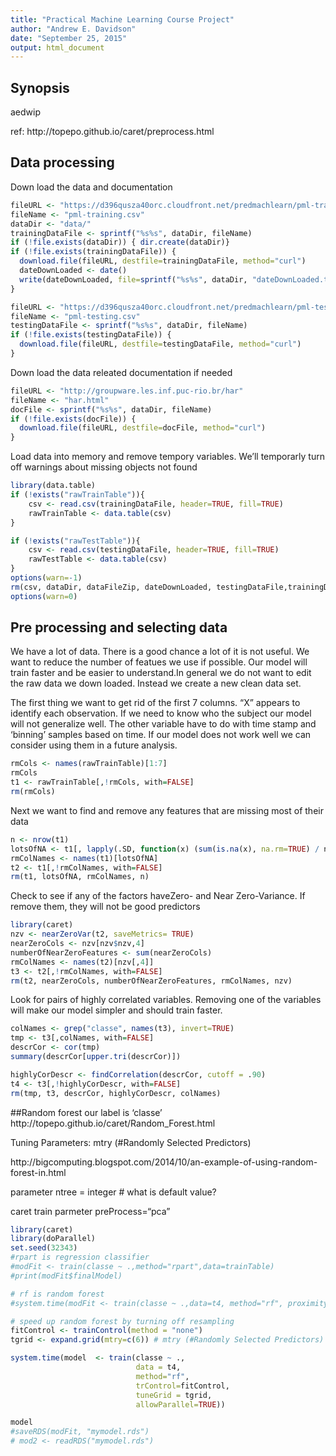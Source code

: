 ```yaml
---
title: "Practical Machine Learning Course Project"
author: "Andrew E. Davidson"
date: "September 25, 2015"
output: html_document
---
```


## Synopsis
aedwip

ref: http://topepo.github.io/caret/preprocess.html

## Data processing

Down load the data and documentation
```r
fileURL <- "https://d396qusza40orc.cloudfront.net/predmachlearn/pml-training.csv"
fileName <- "pml-training.csv"
dataDir <- "data/"
trainingDataFile <- sprintf("%s%s", dataDir, fileName)
if (!file.exists(dataDir)) { dir.create(dataDir)}
if (!file.exists(trainingDataFile)) {
  download.file(fileURL, destfile=trainingDataFile, method="curl")
  dateDownLoaded <- date()
  write(dateDownLoaded, file=sprintf("%s%s", dataDir, "dateDownLoaded.txt"))
}

fileURL <- "https://d396qusza40orc.cloudfront.net/predmachlearn/pml-testing.csv"
fileName <- "pml-testing.csv"
testingDataFile <- sprintf("%s%s", dataDir, fileName)
if (!file.exists(testingDataFile)) {
  download.file(fileURL, destfile=testingDataFile, method="curl")
}
```

Down load the data releated documentation if needed
```r
fileURL <- "http://groupware.les.inf.puc-rio.br/har"
fileName <- "har.html"
docFile <- sprintf("%s%s", dataDir, fileName)
if (!file.exists(docFile)) {
  download.file(fileURL, destfile=docFile, method="curl")
}
```

Load data into memory and remove tempory variables. We'll temporarly turn off warnings about missing objects not found

```r
library(data.table)
if (!exists("rawTrainTable")){
    csv <- read.csv(trainingDataFile, header=TRUE, fill=TRUE)
    rawTrainTable <- data.table(csv)
}

if (!exists("rawTestTable")){
    csv <- read.csv(testingDataFile, header=TRUE, fill=TRUE)
    rawTestTable <- data.table(csv)
}
options(warn=-1) 
rm(csv, dataDir, dataFileZip, dateDownLoaded, testingDataFile,trainingDataFile, fileURL, docFile, fileName)
options(warn=0) 
```

## Pre processing and selecting data
We have a lot of data. There is a good chance a lot of it is not useful. We  want to reduce the number of featues we use if possible. Our model will train faster and be easier to understand.In general we do not want to edit the raw data we down loaded. Instead we create a new clean data set. 

The first thing we want to get rid of the first 7 columns.
"X" appears to identify each observation. If we need to know who the subject
our model will not generalize well. The other variable have to do with time stamp
and 'binning' samples based on time. If our model does not work well we can
consider using them in a future analysis.

```r
rmCols <- names(rawTrainTable)[1:7]
rmCols
t1 <- rawTrainTable[,!rmCols, with=FALSE]
rm(rmCols)
```

Next we want to find and remove any features that are missing most of their data
```r
n <- nrow(t1) 
lotsOfNA <- t1[, lapply(.SD, function(x) (sum(is.na(x), na.rm=TRUE) / n)) > 0.5]
rmColNames <- names(t1)[lotsOfNA]
t2 <- t1[,!rmColNames, with=FALSE]
rm(t1, lotsOfNA, rmColNames, n)
```

Check to see if any of the factors haveZero- and Near Zero-Variance. If remove
them, they will not be good predictors

```r
library(caret)
nzv <- nearZeroVar(t2, saveMetrics= TRUE)
nearZeroCols <- nzv[nzv$nzv,4]
numberOfNearZeroFeatures <- sum(nearZeroCols)
rmColNames <- names(t2)[nzv[,4]]
t3 <- t2[,!rmColNames, with=FALSE]
rm(t2, nearZeroCols, numberOfNearZeroFeatures, rmColNames, nzv)
```

Look for pairs of highly correlated variables. Removing one of the variables
will make our model simpler and should train faster.

```r
colNames <- grep("classe", names(t3), invert=TRUE)
tmp <- t3[,colNames, with=FALSE]
descrCor <- cor(tmp)
summary(descrCor[upper.tri(descrCor)])

highlyCorDescr <- findCorrelation(descrCor, cutoff = .90)
t4 <- t3[,!highlyCorDescr, with=FALSE]
rm(tmp, t3, descrCor, highlyCorDescr, colNames)
```

##Random forest
our label is 'classe'
http://topepo.github.io/caret/Random_Forest.html

Tuning Parameters: mtry (#Randomly Selected Predictors)

http://bigcomputing.blogspot.com/2014/10/an-example-of-using-random-forest-in.html

parameter ntree = integer # what is default value? 

caret train parmeter preProcess="pca"

```r
library(caret)
library(doParallel)
set.seed(32343)
#rpart is regression classifier
#modFit <- train(classe ~ .,method="rpart",data=trainTable)
#print(modFit$finalModel)

# rf is random forest
#system.time(modFit <- train(classe ~ .,data=t4, method="rf", proximity=TRUE, allowParallel=TRUE))

# speed up random forest by turning off resampling
fitControl <- trainControl(method = "none")
tgrid <- expand.grid(mtry=c(6)) # mtry (#Randomly Selected Predictors)

system.time(model  <- train(classe ~ .,
                            data = t4, 
                            method="rf", 
                            trControl=fitControl,
                            tuneGrid = tgrid, 
                            allowParallel=TRUE))

model
#saveRDS(modFit, "mymodel.rds")
# mod2 <- readRDS("mymodel.rds")
```

